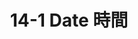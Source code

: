 ---
title: 14-1 Date 時間
youtubeId: k_IoCnNel_I
duration: 717
thumbnail: https://i.ytimg.com/vi/k_IoCnNel_I/hqdefault.jpg?sqp=-oaymwEjCNACELwBSFryq4qpAxUIARUAAAAAGAElAADIQj0AgKJDeAE=&rs=AOn4CLBT_a9oGv3eaqV6O62PPeZZBrw9lw
slug: 14-1-date
uslug: 14-1-date-時間
---